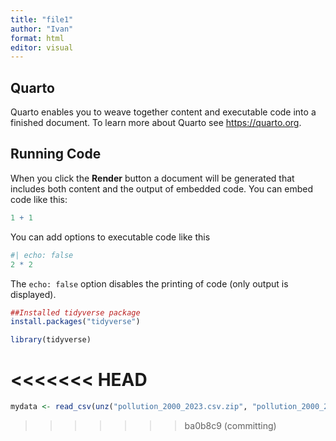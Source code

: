 ```yaml
---
title: "file1"
author: "Ivan"
format: html
editor: visual
---
```


## Quarto

Quarto enables you to weave together content and executable code into a finished document. To learn more about Quarto see <https://quarto.org>.

## Running Code

When you click the **Render** button a document will be generated that includes both content and the output of embedded code. You can embed code like this:

```r
1 + 1
```

You can add options to executable code like this

```r
#| echo: false
2 * 2
```

The `echo: false` option disables the printing of code (only output is displayed).

```r
##Installed tidyverse package
install.packages("tidyverse")

```

```r

library(tidyverse)
```
<<<<<<< HEAD
=======

```r

mydata <- read_csv(unz("pollution_2000_2023.csv.zip", "pollution_2000_2023.csv"))
```
>>>>>>> ba0b8c9 (committing)
